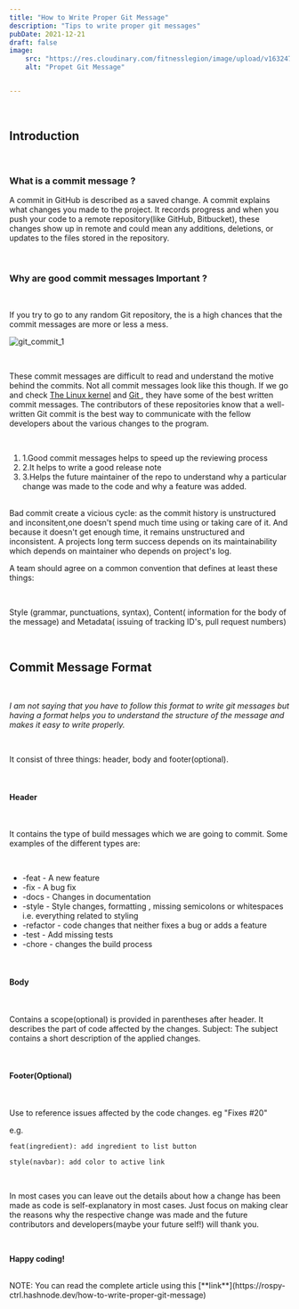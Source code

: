 ```yaml
---
title: "How to Write Proper Git Message"
description: "Tips to write proper git messages"
pubDate: 2021-12-21
draft: false
image: 
    src: "https://res.cloudinary.com/fitnesslegion/image/upload/v1632474829/portfolio/writeProperGitMessage_cg1vge.jpg"
    alt: "Propet Git Message"


---
```



<br />

## **Introduction**

<br />

### **What is a commit message ?**

A commit in GitHub is described as a saved change. A commit explains what changes you made to the project. It records progress and when you push your code to a remote repository(like GitHub, Bitbucket), these changes show up in remote and could mean any additions, deletions, or updates to the files stored in the repository.

<br />

### **Why are good commit messages Important ?** 

<br />

If you try to go to any random Git repository, the is a high chances that the commit messages are more or less a mess.

![git_commit_1](/images/git_commit_1.png)

<br />

These commit messages are difficult to read and understand the motive behind the commits. Not all commit messages look like this though. If we go and check [The Linux kernel](https://rospy-ctrl.hashnode.dev/Link) and [Git ](https://rospy-ctrl.hashnode.dev/Link), they have some of the best written commit messages. The contributors of these repositories know that a well-written Git commit is the best way to communicate with the fellow developers about the various changes to the program.

<br />

1. 1.Good commit messages helps to speed up the reviewing process
2. 2.It helps to write a good release note
3. 3.Helps the future maintainer of the repo to understand why a particular change was made to the code and why a feature was added.

<br />
Bad commit create a vicious cycle: as the commit history is unstructured and inconsitent,one doesn't spend much time using or taking care of it. And because it doesn't get enough time, it remains unstructured and inconsistent. A projects long term success depends on its maintainability which depends on maintainer who depends on project's log.

<br />

A team should agree on a common convention that defines at least these things:

<br />

Style (grammar, punctuations, syntax), Content( information for the body of the message) and Metadata( issuing of tracking ID's, pull request numbers)

<br />

## **Commit Message Format**

<br />

*I am not saying that you have to follow this format to write git messages but having a format helps you to understand the structure of the message and makes it easy to write properly.*

<br />

It consist of three things: header, body and footer(optional).

<br />

#### **Header**

<br />

It contains the type of build messages which we are going to commit. Some examples of the different types are:

<br />

- -feat - A new feature
- -fix - A bug fix
- -docs - Changes in documentation
- -style - Style changes, formatting , missing semicolons or whitespaces i.e. everything related to styling
- -refactor - code changes that neither fixes a bug or adds a feature
- -test - Add missing tests
- -chore - changes the build process

<br />

#### **Body**

<br />

Contains a scope(optional) is provided in parentheses after header. It describes the part of code affected by the changes. Subject: The subject contains a short description of the applied changes.

<br />

#### **Footer(Optional)**

<br />

Use to reference issues affected by the code changes. eg "Fixes #20"

e.g.

`feat(ingredient): add ingredient to list button`

`style(navbar): add color to active link`

<br />

In most cases you can leave out the details about how a change has been made as code is self-explanatory in most cases. Just focus on making clear the reasons why the respective change was made and the future contributors and developers(maybe your future self!) will thank you.

<br />

**Happy coding!**

<br/>
NOTE: You can read the complete article using this [**link**](https://rospy-ctrl.hashnode.dev/how-to-write-proper-git-message)